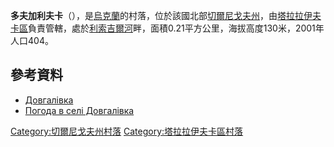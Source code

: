 {{coord|50|45|46|N|32|54|29|E|scale:100000|display=title}}

'''多夫加利夫卡'''（{{lang-uk|Довгалівка}}），是[[烏克蘭|烏克蘭]]的村落，位於該國北部[[切爾尼戈夫州|切爾尼戈夫州]]，由[[塔拉拉伊夫卡區|塔拉拉伊夫卡區]]負責管轄，處於[[利索吉爾河|利索吉爾河]]畔，面積0.21平方公里，海拔高度130米，2001年人口404。

==參考資料==
*[http://gska2.rada.gov.ua/pls/z7502/A005?rdat1=18.02.2010&rf7571=41344 Довгалівка]{{dead link|date=2017年12月 |bot=InternetArchiveBot |fix-attempted=yes }}
* [http://weather.in.ua/ua/chernigovskaja/7019 Погода в селі Довгалівка]{{Wayback|url=http://weather.in.ua/ua/chernigovskaja/7019 |date=20111220133855 }}

[[Category:切爾尼戈夫州村落|Category:切爾尼戈夫州村落]]
[[Category:塔拉拉伊夫卡區村落|Category:塔拉拉伊夫卡區村落]]


{{Chernihiv-geo-stub}}